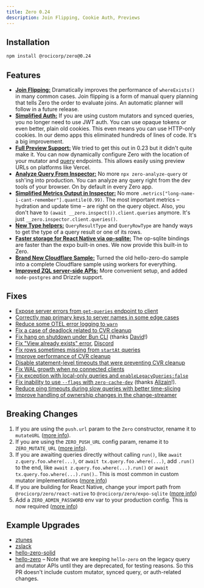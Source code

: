 ```yaml
---
title: Zero 0.24
description: Join Flipping, Cookie Auth, Previews
---
```


## Installation

```bash
npm install @rocicorp/zero@0.24
```

## Features

- [**Join Flipping:**](/docs/reading-data#join-flipping) Dramatically improves the performance of `whereExists()` in many common cases. Join flipping is a form of manual query planning that tells Zero the order to evaluate joins. An automatic planner will follow in a future release.
- [**Simplified Auth:**](/docs/auth) If you are using custom mutators and synced queries, you no longer need to use JWT auth. You can use opaque tokens or even better, plain old cookies. This even means you can use HTTP-only cookies. In our demo apps this eliminated hundreds of lines of code. It's a big improvement.
- [**Full Preview Support:**](/docs/custom-mutators#custom-mutate-url) We tried to get this out in 0.23 but it didn't quite make it. You can now dynamically configure Zero with the location of your mutator and [query](/docs/synced-queries#custom-get-queries-url) endpoints. This allows easily using preview URLs on platforms like Vercel.
- [**Analyze Query From Inspector:**](/docs/debug/inspector#analyzing-queries) No more `npx zero-analyze-query` or ssh'ing into production. You can analyze any query right from the dev tools of your browser. On by default in every Zero app.
- [**Simplified Metrics Output in Inspector:**](/docs/debug/inspector#queries) No more `.metrics["long-name-i-cant-remember"].quantile(0.99)`. The most important metrics – hydration and update time – are right on the query object. Also, you don't have to `(await __zero.inspect()).client.queries` anymore. It's just `__zero.inspector.client.queries()`.
- [**New Type helpers:**](/docs/reading-data#type-helpers) `QueryResultType` and `QueryRowType` are handy ways to get the type of a query result or one of its rows.
- [**Faster storage for React Native via op-sqlite:**](/docs/react-native#op-sqlite) The op-sqlite bindings are faster than the expo built-in ones. We now provide this built-in to Zero.
- [**Brand New Cloudflare Sample:**](/docs/samples#hello-zero-cf) Turned the old hello-zero-do sample into a complete Cloudflare sample using workers for everything.
- [**Improved ZQL server-side APIs:**](/docs/zql-on-the-server) More convenient setup, and added `node-postgres` and Drizzle support.


## Fixes

- [Expose server errors from `get-queries` endpoint to client](/docs/synced-queries#handling-errors)
- [Correctly map primary keys to server names in some edge cases](https://github.com/rocicorp/mono/pull/4857)
- [Reduce some OTEL error logging to `warn`](https://github.com/rocicorp/mono/pull/4867)
- [Fix a case of deadlock related to CVR cleanup](https://github.com/rocicorp/mono/pull/4877)
- [Fix hang on shutdown under Bun CLI](https://github.com/rocicorp/mono/pull/4854) (thanks [David](https://github.com/dpeek)!)
- [Fix "View already exists" error](https://github.com/rocicorp/mono/pull/4888), [Discord](https://discord.com/channels/830183651022471199/1415395645203812424/1415395649205305434)
- [Fix rows sometimes missing from `startAt` queries](https://github.com/rocicorp/mono/pull/4926)
- [Improve performance of CVR cleanup](https://github.com/rocicorp/mono/pull/4930)
- [Disable statement-level timeouts that were preventing CVR cleanup](https://github.com/rocicorp/mono/pull/4933)
- [Fix WAL growth when no connected clients](https://github.com/rocicorp/mono/pull/4954)
- [Fix exception with local-only queries and `enableLegacyQueries:false`](https://github.com/rocicorp/mono/pull/4967)
- [Fix inability to use `--flags` with `zero-cache-dev`](https://github.com/rocicorp/mono/pull/4966) (thanks [Alizain](https://github.com/alizain)!).
- [Reduce ping timeouts during slow queries with better time-slicing](https://github.com/rocicorp/mono/pull/4989)
- [Improve handling of ownership changes in the change-streamer](https://github.com/rocicorp/mono/pull/4994)

## Breaking Changes

1. If you are using the `push.url` param to the `Zero` constructor, rename it to `mutateURL` ([more info](/docs/custom-mutators#custom-mutate-url)).
2. If you are using the `ZERO_PUSH_URL` config param, rename it to `ZERO_MUTATE_URL` ([more info](/docs/custom-mutators#custom-mutate-url)).
3. If you are awaiting queries directly without calling `run()`, like `await z.query.foo.where(...)`, or `await tx.query.foo.where(...)`, add `.run()` to the end, like `await z.query.foo.where(...).run()` or `await tx.query.foo.where(...).run()`.. This is most common in custom mutator implementations ([more info](/docs/reading-data#default-run))
4. If you are building for React Native, change your import path from `@rocicorp/zero/react-native` to `@rocicorp/zero/expo-sqlite` ([more&nbsp;info](/docs/react-native))
5. Add a `ZERO_ADMIN_PASSWORD` env var to your production config. This is now required ([more info](/docs/zero-cache-config#admin-password))

## Example Upgrades

* [ztunes](https://github.com/rocicorp/ztunes/pull/23)
* [zslack](https://github.com/rocicorp/zslack/pull/12)
* [hello-zero-solid](https://github.com/rocicorp/hello-zero-solid/pull/27)
* [hello-zero](https://github.com/rocicorp/hello-zero/pull/50) – Note that we are keeping `hello-zero` on the legacy query and mutator APIs until they are deprecated, for testing reasons. So this PR doesn't include custom mutator, synced query, or auth-related changes.
